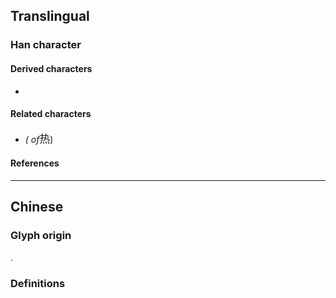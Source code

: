 {{also|熱}}
{{character info}}
==Translingual==
{{stroke order|strokes=10}}

===Han character===
{{Han char|rn=86|rad=火|as=06|sn=10|four=55331|canj=QIF|ids=⿱执灬}}

====Derived characters====
* {{l|mul|[[𭧈]], [[𦶟]]}}

====Related characters====
* {{l|mul|[[熱]]}} ''({{w|Traditional Chinese|Traditional form}} of ''<big>热</big>)

====References====
{{Han ref|kx=0671.081|hdz=32201.090|uh=70ED}}

----

==Chinese==

===Glyph origin===
{{Han simp|熱|f=埶|t=执}}.

===Definitions===
{{zh-see|熱}}